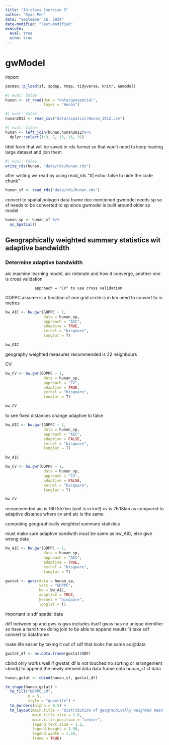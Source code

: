 ---
title: "In-class Exercise 5"
author: "Ryan Peh"
date: "September 16, 2024"
date-modified: "last-modified"
execute: 
  eval: true
  echo: true
---

# gwModel

import

```{r}
pacman::p_load(sf, spdep, tmap, tidyverse, knitr, GWmodel)
```

```{r}
#| eval: false
hunan <- st_read(dsn = "data/geospatial", 
                 layer = "Hunan")
```

```{r}
#| eval: false
hunan2012 <- read_csv("data/aspatial/Hunan_2012.csv")
```

```{r}
#| eval: false
hunan <- left_join(hunan,hunan2012)%>%
  dplyr::select(1:3, 7, 15, 16, 31)
```

tibbl form that will be saved in rds format so that won't need to keep loading large dataset and join them

```{r}
#| eval: false
write_rds(hunan, "data/rds/hunan.rds")
```

after writing we read by using read_rds "#\| echo: false to hide the code chunk"

```{r}
hunan_sf <- read_rds("data/rds/hunan.rds")
```

convert to spatial polygon data frame doc mentioned gwmodel needs sp so sf needs to be converted to sp since gwmodel is built around older sp model

```{r}
hunan_sp <- hunan_sf %>%
  as_Spatial()
```

## Geographically weighted summary statistics wit adaptive bandwidth

### Determine adaptive bandwidth

aic machine learning model, aic reiterate and how it converge, another one is cross validation

```         
             approach = "CV" to use cross validation
```

GDPPC assume is a function of one grid circle is in km need to convert to in metres

```{r}
bw_AIC <- bw.gwr(GDPPC ~ 1,
                 data = hunan_sp,
                 approach = "AIC",
                 adaptive = TRUE,
                 kernel = "bisquare",
                 longlat = T)
```

```{r}
bw_AIC
```

geography weighted measures recommended is 22 neighbours

CV:

```{r}
bw_CV <- bw.gwr(GDPPC ~ 1,
                 data = hunan_sp,
                 approach = "CV",
                 adaptive = TRUE,
                 kernel = "bisquare",
                 longlat = T)
```

```{r}
bw_CV
```

to see fixed distances change adaptive to false

```{r}
bw_AIC <- bw.gwr(GDPPC ~ 1,
                 data = hunan_sp,
                 approach = "AIC",
                 adaptive = FALSE,
                 kernel = "bisquare",
                 longlat = T)
```

```{r}
bw_AIC
```

```{r}
bw_CV <- bw.gwr(GDPPC ~ 1,
                 data = hunan_sp,
                 approach = "CV",
                 adaptive = FALSE,
                 kernel = "bisquare",
                 longlat = T)
```

```{r}
bw_CV
```

recommended aic is 160.557km (unit is in km!) cv is 76.18km as compared to adaptive distance where cv and aic is the same

computing geographically weighted summary statistics

must make sure adaptive bandwith must be same as bw_AIC, else give wrong data

```{r}
bw_AIC <- bw.gwr(GDPPC ~ 1,
                 data = hunan_sp,
                 approach = "AIC",
                 adaptive = TRUE,
                 kernel = "bisquare",
                 longlat = T)

gwstat <- gwss(data = hunan_sp,
               vars = "GDPPC",
               bw = bw_AIC,
               adaptive = TRUE,
               kernel = "bisquare",
               longlat = T)
```

important is sdf spatial data

diff between sp and gws is gws includes itself gwss has no unique identifier so have a hard time doing join to be able to append results 1) take sdf convert to dataframe

make life easier by taking it out of sdf that looks the same as @data

```{r}
gwstat_df <- as.data.frame(gwstat$SDF)
```

cbind only works well if gwstat_df is not touched no sorting or arrangement cbind() to append the newly derived data data.frame onto hunan_sf sf data

```{r}
hunan_gstat <- cbind(hunan_sf, gwstat_df)
```

```{r}
tm_shape(hunan_gstat) +
  tm_fill("GDPPC_LM",
          n = 5,
          style = "quantile") +
  tm_borders(alpha = 0.5) + 
  tm_layout(main.title = "Distribution of geographically weighted mean",
            main.title.size = 2.0,
            main.title.position = "center",
            legend.text.size = 1.2,
            legend.height = 1.50,
            legend.width = 1.50,
            frame = TRUE)
```

```{r}

```

```{r}

```

```{r}

```

```{r}

```

```{r}

```

```{r}

```

```{r}

```

```{r}

```

```{r}

```

```{r}

```

```{r}

```

```{r}

```

```{r}

```

```{r}

```

```{r}

```

```{r}

```

```{r}

```

```{r}

```

```{r}

```

```{r}

```

```{r}

```

```{r}

```

```{r}

```

```{r}

```

```{r}

```

```{r}

```

```{r}

```

```{r}

```

```{r}

```

```{r}

```

```{r}

```

```{r}

```

```{r}

```
